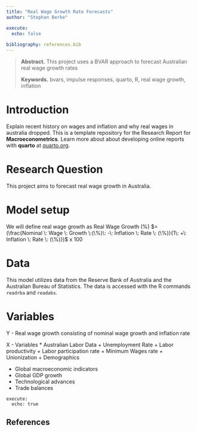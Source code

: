 ```yaml
---
title: "Real Wage Growth Rate Forecasts"
author: "Stephan Berke"

execute:
  echo: false
  
bibliography: references.bib
---
```


> **Abstract.** This project uses a BVAR approach to forecast Australian real wage growth rates
>
> **Keywords.** bvars, impulse responses, quarto, R, real wage growth, inflation

# Introduction

Explain recent history on wages and inflation and why real wages in australia dropped. This is a template repository for the Research Report for **Macroeconometrics**. Learn more about about developing online reports with **quarto** at [quarto.org](https://quarto.org/).

# Research Question

This project aims to forecast real wage growth in Australia.

# Model setup

We will define real wage growth as Real Wage Growth (%) $= (\frac{Nominal \: Wage \: Growth \:(\%)\: -\: Inflation \: Rate \: (\%)}{1\: +\: Inflation \: Rate \: (\%)})$ x 100


# Data

This model utilizes data from the Reserve Bank of Australia and the Australian Bureau of Statistics.
The data is accessed with the R commands  `readrba` and `readabs`.

# Variables

Y - Real wage growth consisting of nominal wage growth and inflation rate

X - Variables
 * Australian Labor Data 
  + Unemployment Rate
  + Labor productivity 
  + Labor participation rate
  + Minimum Wages rate
  + Unionization
  + Demographics
  
 * Global macroeconomic indicators
  + Global GDP growth
  + Technological advances
  + Trade balances

```         
execute:
  echo: true
```

## References {.unnumbered}
